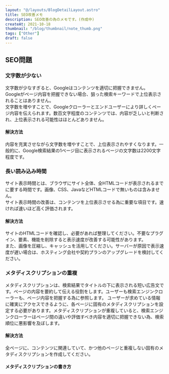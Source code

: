```yaml
---
layout: "@/layouts/BlogDetailLayout.astro"
title: SEO改善メモ
description: SEO改善の為のメモです。(作成中)
createAt: 2021-10-18
thumbnail: "/blog/thumbnail/note_thumb.png"
tags: ["Other"]
draft: false
---
```



## SEO問題

### 文字数が少ない

文字数が少なすぎると、Googleはコンテンツを適切に把握できません。  
Googleがページ内容を把握できない場合、狙った検索キーワードで上位表示されることはありません。  
文字数を増やすことで、Googleクローラーとエンドユーザーにより詳しくページ内容を伝えられます。数百文字程度のコンテンツでは、内容が乏しいと判断され、上位表示される可能性はほとんどありません。

#### 解決方法

内容を充実させながら文字数を増やすことで、上位表示されやすくなります。一般的に、Google検索結果の1ページ目に表示されるページの文字数は2200文字程度です。

### 長い読み込み時間

サイト表示時間とは、ブラウザにサイト全体、全HTMLコードが表示されるまでに要する時間です。画像、CSS、JavaなどHTMLコードで無いものは含みません。  
サイト表示時間の改善は、コンテンツを上位表示させる為に重要な項目です。速ければ速いほど高く評価されます。

#### 解決方法

サイトのHTMLコードを確認し、必要があれば整理してください。不要なプラグイン、要素、機能を削除すると表示速度が改善する可能性があります。  
また、画像を圧縮し、キャッシュを活用してください。サーバーが原因で表示速度が遅い場合は、ホスティング会社や契約プランのアップグレードを検討してください。

### メタディスクリプションの重複

メタディスクリプションは、検索結果でタイトルの下に表示される短い広告文です。ページの内容を要約して伝える役割をします。ユーザーも検索エンジンクローラーも、ページ内容を把握する為に参照します。
ユーザーが求めている情報に確実にアクセスできるように、各ページに固有のメタディスクリプションを設定する必要があります。メタディスクリプションが重複していると、検索エンジンクローラーはページ間の違いや評価すべき内容を適切に把握できない為、検索順位に悪影響を及ぼします。

#### 解決方法

全ページに、コンテンツに関連していて、かつ他のページと重複しない固有のメタディスクリプションを作成してください。

#### メタディスクリプションの書き方
